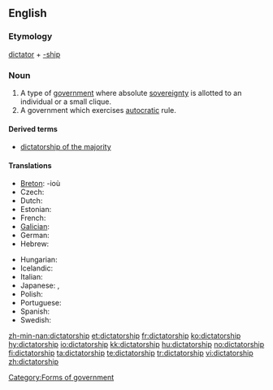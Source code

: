 ==English==
{{wikipedia}}

===Etymology===
[[dictator]] + [[-ship]]

===Noun===
{{en-noun}}

# A type of [[government]] where absolute [[sovereignty]] is allotted to an individual or a small clique.
# A government which exercises [[autocracy|autocratic]] rule.

====Derived terms====
* [[dictatorship of the majority]]

====Translations====
{{trans-top|a government led by a dictator}}
* [[Breton]]: {{t|br|diktatouriezh|f|xs=Breton}} -ioù {{p}}
* Czech: {{t|cs|diktatura|f}}
* Dutch: {{t-|nl|dictatuur|f}}
* Estonian: {{t|et|diktatuur}}
* French: {{t+|fr|dictature|f}}
* [[Galician]]: {{t+|gl|ditadura|f|xs=Galician}}
* German: {{t+|de|Diktatur|f}}
* Hebrew: {{t+|he|דיקטטורה|f|tr=diqt'at'ura|sc=Hebr}}
{{trans-mid}}
* Hungarian: {{t+|hu|diktatúra}}
* Icelandic: {{t|is|einræði|m}}
* Italian: {{t+|it|dittatura|f}}
* Japanese: {{t-|ja|独裁政治|tr=dokusaiseiji|sc=Jpan}}, {{t|ja|独裁|tr=dokusai|sc=Jpan}}
* Polish: {{t-|pl|dyktatura|f}}
* Portuguese: {{t+|pt|ditadura|f}}
* Spanish: {{t+|es|dictadura|f}}
* Swedish: {{t-|sv|diktatur|c}}
{{trans-bottom}}

[[Category:Forms of government]]

[[zh-min-nan:dictatorship]]
[[et:dictatorship]]
[[fr:dictatorship]]
[[ko:dictatorship]]
[[hy:dictatorship]]
[[io:dictatorship]]
[[kk:dictatorship]]
[[hu:dictatorship]]
[[no:dictatorship]]
[[fi:dictatorship]]
[[ta:dictatorship]]
[[te:dictatorship]]
[[tr:dictatorship]]
[[vi:dictatorship]]
[[zh:dictatorship]]